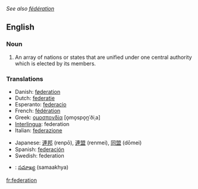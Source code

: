 ''See also [[fédération]]''
==English==

===Noun===
{{en-noun-reg}}

#An array of nations or states that are unified under one central authority which is elected by its members.

===Translations===
{{top}}
*Danish: [[føderation]] {{c}}
*Dutch: [[federatie]] {{f}}
*Esperanto: [[federacio]]
*French: [[fédération]] {{f}}
*Greek: [[ομοσπονδία]] [o̞mo̞spo̞n̪ˈðiˌa] {{f}}
*[[Interlingua]]: federation
*Italian: [[federazione]] {{f}}
{{mid}}
*Japanese: [[連邦]] (renpō), [[連盟]] (renmei), [[同盟]] (dōmei)
*Spanish: [[federación]]
*Swedish: federation
*{{te}}: [[సమాఖ్య]] (samaakhya)
{{bottom}}

[[fr:federation]]